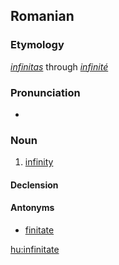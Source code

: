==Romanian==

===Etymology===
{{etyl|la|ro}} ''[[infinitas]]'' through {{etyl|fr|ro}} ''[[infinité]]''

===Pronunciation===
* {{IPA|[in.fi.ni'ta.te]|lang=ro}}

===Noun===
{{ro-noun|f|infinităţi}}

# [[infinity]]

====Declension====
{{ro-noun-f|pl=infinităţi|def=infinitatea}}

====Antonyms====
* [[finitate]]

[[hu:infinitate]]
